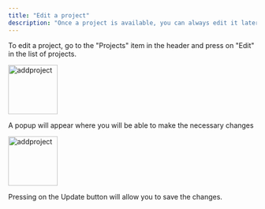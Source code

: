```yaml
---
title: "Edit a project"
description: "Once a project is available, you can always edit it later."
---
```


To edit a project, go to the "Projects" item in the header and press on "Edit" in the list of projects.

<img
  src="/images/project3.png"
  alt="addproject"
  height="100"
  className="rounded-lg"
/>

A popup will appear where you will be able to make the necessary changes

<img
  src="/images/project4.png"
  alt="addproject"
  height="100"
  className="rounded-lg"
/>

Pressing on the Update button will allow you to save the changes.
